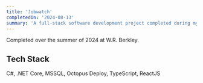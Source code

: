 ```yaml
---
title: 'Jobwatch'
completedOn: '2024-08-13'
summary: 'A full-stack software development project completed during my summer internship.'
---
```


Completed over the summer of 2024 at W.R. Berkley. 

## Tech Stack
C#, .NET Core, MSSQL, Octopus Deploy, TypeScript, ReactJS